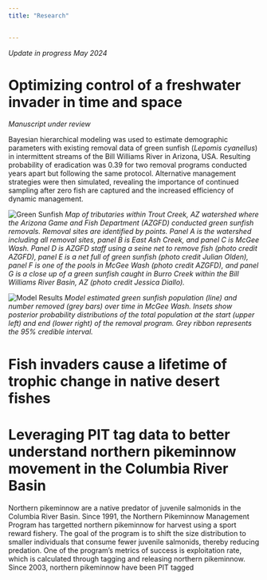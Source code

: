 ```yaml
---
title: "Research"

    
---
```


*Update in progress May 2024*


# Optimizing control of a freshwater invader in time and space
*Manuscript under review*

Bayesian hierarchical modeling was used to estimate demographic parameters with existing removal data of green sunfish (*Lepomis cyanellus*) in intermittent streams of the Bill Williams River in Arizona, USA. Resulting probability of eradication was 0.39 for two removal programs conducted years apart but following the same protocol. Alternative management strategies were then simulated, revealing the importance of continued sampling after zero fish are captured and the increased efficiency of dynamic management. 

![](images/green-sunfish-map.png "Green Sunfish")
*Map of tributaries within Trout Creek, AZ watershed where the Arizona Game and Fish Department (AZGFD) conducted green sunfish removals. Removal sites are identified by points. Panel A is the watershed including all removal sites, panel B is East Ash Creek, and panel C is McGee Wash. Panel D is AZGFD staff using a seine net to remove fish (photo credit AZGFD), panel E is a net full of green sunfish (photo credit Julian Olden), panel F is one of the pools in McGee Wash (photo credit AZGFD), and panel G is a close up of a green sunfish caught in Burro Creek within the Bill Williams River Basin, AZ (photo credit Jessica Diallo).*

![](images/MGW-model.png "Model Results")
*Model estimated green sunfish population (line) and number removed (grey bars) over time in McGee Wash. Insets show posterior probability distributions of the total population at the start (upper left) and end (lower right) of the removal program. Grey ribbon represents the 95% credible interval.*


# Fish invaders cause a lifetime of trophic change in native desert fishes





# Leveraging PIT tag data to better understand northern pikeminnow movement in the Columbia River Basin

Northern pikeminnow are a native predator of juvenile salmonids in the Columbia River Basin. Since 1991, the Northern Pikeminnow Management Program has targetted northern pikeminnow for harvest using a sport reward fishery. The goal of the program is to shift the size distribution to smaller individuals that consume fewer juvenile salmonids, thereby reducing predation. One of the program's metrics of success is exploitation rate, which is calculated through tagging and releasing northern pikeminnow. Since 2003, northern pikeminnow have been PIT tagged 


